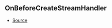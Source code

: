 ## OnBeforeCreateStreamHandler



- [Source](https://github.com/Androz2091/discord-player/blob/99052a9/packages/discord-player/src/Structures/GuildQueue.ts#L55)